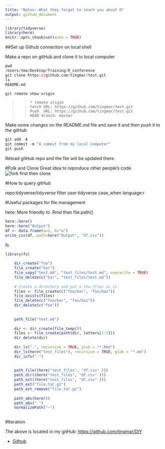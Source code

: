 ```yaml
---
title: "Notes--What they forgot to teach you about R"
output: github_document
---
```


```r
library(tidyverse)
library(here)
knitr::opts_chunk$set(echo = TRUE)
```

##Set up Github connection on local shell

Make a repo on gitHub and clone it to local computer

```r
pwd 
/Users/tma/Desktop/Training/R_conference  
git clone https://github.com/tingmar/test.git
ls
README.md
```

```r
git remote show origin
```

>>`* remote origin`    
>>`Fetch URL: https://github.com/tingmar/test.git`   
>>`Push  URL: https://github.com/tingmar/test.git`   
>>`HEAD branch: master` 

Make some changes on the README.md file and save it and 
then push it to the gitHub

```r
git add -A   
git commit -m "A commit from my local computer"   
git push
```
Reload gitHub repo and the file will be updated there.

#Folk and Clone
Great idea to reproduce other people's code
![fork first then clone](/Users/tma/Desktop/Training/DIY/folk.png)


#How to query gitHub


repo:tidyverse/tidyverse filter
user:tidyverse case_when language:r

#Useful packages for file management

here: More friendly to .Rmd than file.path()

```r
here::here()
here::here("Output")
df <- data.frame(a=1, b="a")
write_csv(df, path=here("Output", "df.csv"))
```



fs
```r
library(fs)
    
    dir_create("foo")
    file_create("bar")
    file_copy("test.md", "test_files/test.md", overwrite = TRUE)
    file_delete(c("bar", "test_files/test.md"))
     
    # Create a directory and put a few files in it
    files <- file_create(c("foo/bar", "foo/baz"))
    file_exists(files)
    file_delete(c("foo/bar", "foo/baz"))
    dir_delete(c("foo"))
    
    
    path_file("test.md")
    
    dir <- dir_create(file_temp())
    files <- file_create(path(dir, letters[1:5]))
    dir_delete(dir)
    
    dir_ls(".", recursive = TRUE, glob = "*.Rmd")
    dir_ls(here("test_files"), recursive = TRUE, glob = "*.md")
    dir_info(".")
    
    
    path_file((here("test_files", "df.csv" )))
    path_dir((here("test_files", "df.csv" )))
    path_ext((here("test_files", "df.csv" )))
    path_ext("file.tar.gz")
    path_ext_remove("file.tar.gz")
    
    path_abs(here())
    path_abs(".")
    normalizePath("~")
    
```


#Iteration

The above is located in my gitHub: <https://github.com/tingmar/DIY>

* [Github](www.github.com)

